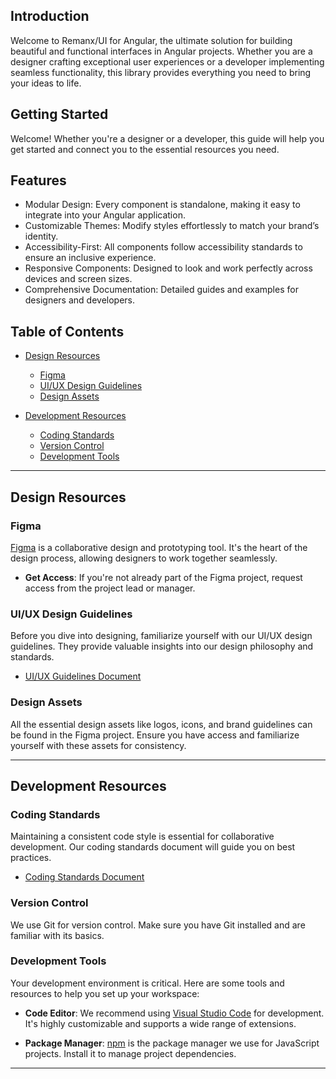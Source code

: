 
<Meta title='Introduction' />

## Introduction

Welcome to Remanx/UI for Angular, the ultimate solution for building beautiful and functional interfaces in Angular projects.
Whether you are a designer crafting exceptional user experiences or a developer implementing seamless functionality,
this library provides everything you need to bring your ideas to life.

## Getting Started

Welcome! Whether you're a designer or a developer, this guide will help you get started and connect you to the essential resources you need.

## Features

- Modular Design: Every component is standalone, making it easy to integrate into your Angular application.
- Customizable Themes: Modify styles effortlessly to match your brand’s identity.
- Accessibility-First: All components follow accessibility standards to ensure an inclusive experience.
- Responsive Components: Designed to look and work perfectly across devices and screen sizes.
- Comprehensive Documentation: Detailed guides and examples for designers and developers.

## Table of Contents

- [Design Resources](#design-resources)

  - [Figma](#figma)
  - [UI/UX Design Guidelines](#uiux-design-guidelines)
  - [Design Assets](#design-assets)

- [Development Resources](#development-resources)
  - [Coding Standards](#coding-standards)
  - [Version Control](#version-control)
  - [Development Tools](#development-tools)

---

## Design Resources

### Figma

[Figma](https://www.figma.com/) is a collaborative design and prototyping tool. It's the heart of the design process, allowing designers to work together seamlessly.

- **Get Access**: If you're not already part of the Figma project, request access from the project lead or manager.

### UI/UX Design Guidelines

Before you dive into designing, familiarize yourself with our UI/UX design guidelines. They provide valuable insights into our design philosophy and standards.

- [UI/UX Guidelines Document](https://your-design-guidelines-link.com)

### Design Assets

All the essential design assets like logos, icons, and brand guidelines can be found in the Figma project. Ensure you have access and familiarize yourself with these assets for consistency.

---

## Development Resources

### Coding Standards

Maintaining a consistent code style is essential for collaborative development. Our coding standards document will guide you on best practices.

- [Coding Standards Document](https://your-coding-standards-link.com)

### Version Control

We use Git for version control. Make sure you have Git installed and are familiar with its basics.

### Development Tools

Your development environment is critical. Here are some tools and resources to help you set up your workspace:

- **Code Editor**: We recommend using [Visual Studio Code](https://code.visualstudio.com/) for development. It's highly customizable and supports a wide range of extensions.

- **Package Manager**: [npm](https://www.npmjs.com/) is the package manager we use for JavaScript projects. Install it to manage project dependencies.

---
